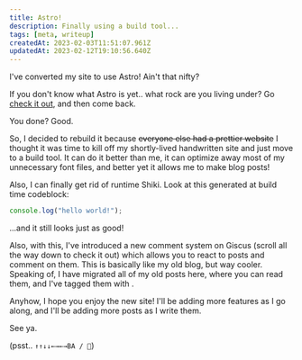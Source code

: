 ```yaml
---
title: Astro!
description: Finally using a build tool...
tags: [meta, writeup]
createdAt: 2023-02-03T11:51:07.961Z
updatedAt: 2023-02-12T19:10:56.640Z
---
```



I've converted my site to use Astro! Ain't that nifty?

If you don't know what Astro is yet.. what rock are you living under? Go [check it out](https://astro.build/), and then
come back.

You done? Good.

So, I decided to rebuild it because ~~everyone else had a prettier website~~ I thought it was time to kill off my
shortly-lived handwritten site and just move to a build tool. It can do it better than me, it can optimize away most of
my unnecessary font files, and better yet it allows me to make blog posts!

Also, I can finally get rid of runtime Shiki. Look at this generated at build time codeblock:

```javascript
console.log("hello world!");
```

...and it still looks just as good!

Also, with this, I've introduced a new comment system on Giscus (scroll all the way down to check it out) which allows
you to react to posts and comment on them. This is basically like my old blog, but way cooler. Speaking of, I have
migrated all of my old posts here, where you can read them, and I've tagged them with <Tag tag="archive"/>.

Anyhow, I hope you enjoy the new site! I'll be adding more features as I go along, and I'll be adding more posts as I
write them.

See ya.

(psst.. `↑↑↓↓←→←→BA / 🌸`)
